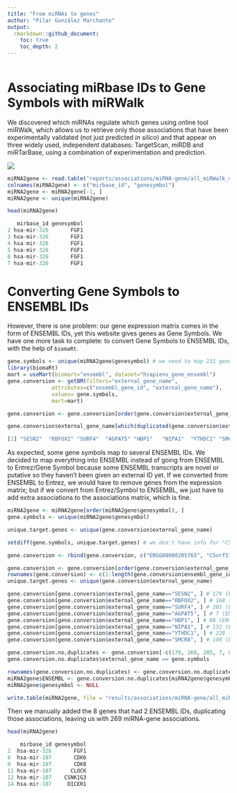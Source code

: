 ```yaml
---
title: "From miRNAs to genes"
author: "Pilar González Marchante"
output: 
  rmarkdown::github_document:
    toc: true
    toc_depth: 2
---
```


```r
```

# Associating miRbase IDs to Gene Symbols with miRWalk

We discovered which miRNAs regulate which genes using online tool miRWalk, which allows us to retrieve only those associations that have been experimentally validated (not just predicted *in silico*) and that appear on three widely used, independent databases: TargetScan, miRDB and miRTarBase, using a combination of experimentation and prediction.

![](miRWalk.png)

```r
miRNA2gene <- read.table("reports/associations/miRNA-gene/all_miRWalk_miRNA_Targets.txt")
colnames(miRNA2gene) <- c("mirbase_id", "genesymbol")
miRNA2gene <- miRNA2gene[-1, ]
miRNA2gene <- unique(miRNA2gene)
```


```r
head(miRNA2gene)

   mirbase_id genesymbol
2 hsa-mir-326       FGF1
3 hsa-mir-326       FGF1
4 hsa-mir-326       FGF1
5 hsa-mir-326       FGF1
6 hsa-mir-326       FGF1
7 hsa-mir-326       FGF1
```


# Converting Gene Symbols to ENSEMBL IDs

However, there is one problem: our gene expression matrix comes in the form of ENSEMBL IDs, yet this website gives genes as Gene Symbols. We have one more task to complete: to convert Gene Symbols to ENSEMBL IDs, with the help of `biomaRt`.

```r
gene.symbols <- unique(miRNA2gene$genesymbol) # we need to map 231 genes
library(biomaRt)
mart = useMart(biomart="ensembl", dataset="hsapiens_gene_ensembl")
gene.conversion <- getBM(filters="external_gene_name",
              attributes=c("ensembl_gene_id", "external_gene_name"), 
              values= gene.symbols,
              mart=mart)
```


```r
gene.conversion <- gene.conversion[order(gene.conversion$external_gene_name), ]
```


```r
gene.conversion$external_gene_name[which(duplicated(gene.conversion$external_gene_name))]

[1] "SESN2"  "RBFOX2" "SURF4"  "AGPAT5" "HBP1"   "NIPA1"  "YTHDC1" "SMCR8" 
```

As expected, some gene symbols map to several ENSEMBL IDs. We decided to map everything into ENSEMBL instead of going from ENSEMBL to Entrez/Gene Symbol because some ENSEMBL transcripts are novel or putative so they haven't been given an external ID yet. If we converted from ENSEMBL to Entrez, we would have to remove genes from the expression matrix; but if we convert from Entrez/Symbol to ENSEMBL, we just have to add extra associations to the associations matrix, which is fine.

```r
miRNA2gene <- miRNA2gene[order(miRNA2gene$genesymbol), ]
gene.symbols <- unique(miRNA2gene$genesymbol)

unique.target.genes <- unique(gene.conversion$external_gene_name)

setdiff(gene.symbols, unique.target.genes) # we don't have info for "C5orf51" but this is because it's a synonym for RIMOC1, so we will have to manually add ENSG00000205765

gene.conversion <- rbind(gene.conversion, c("ENSG00000205765", "C5orf51"))

gene.conversion <- gene.conversion[order(gene.conversion$external_gene_name), ]
rownames(gene.conversion) <- c(1:length(gene.conversion$ensembl_gene_id))
unique.target.genes <- unique(gene.conversion$external_gene_name)
```


```r
gene.conversion[gene.conversion$external_gene_name=="SESN2", ] # 179 (ENSG00000285069), 180 (ENSG00000130766)
gene.conversion[gene.conversion$external_gene_name=="RBFOX2", ] # 168 (ENSG00000277564), 169 (ENSG00000100320)
gene.conversion[gene.conversion$external_gene_name=="SURF4", ] # 205 (ENSG00000280951), 206 (ENSG00000148248)
gene.conversion[gene.conversion$external_gene_name=="AGPAT5", ] # 7 (ENSG00000284980), 8 (ENSG00000155189)
gene.conversion[gene.conversion$external_gene_name=="HBP1", ] # 88 (ENSG00000283847), 89 (ENSG00000105856)
gene.conversion[gene.conversion$external_gene_name=="NIPA1", ] # 132 (ENSG00000288478), 133 (ENSG00000170113)
gene.conversion[gene.conversion$external_gene_name=="YTHDC1", ] # 228 (ENSG00000275272), 229 (ENSG00000083896)
gene.conversion[gene.conversion$external_gene_name=="SMCR8", ] # 190 (ENSG00000283741), 191 (ENSG00000176994)

gene.conversion.no.duplicates <- gene.conversion[-c(179, 168, 205, 7, 88, 132, 228, 190), ]
gene.conversion.no.duplicates$external_gene_name == gene.symbols

rownames(gene.conversion.no.duplicates) <- gene.conversion.no.duplicates$external_gene_name
miRNA2gene$ENSEMBL <- gene.conversion.no.duplicates[miRNA2gene$genesymbol, ]$ensembl_gene_id
miRNA2gene$genesymbol <- NULL

write.table(miRNA2gene, file = "results/associations/miRNA-gene/all_miRWalk_miRNA_Targets.txt", sep = "\t", row.names = FALSE, quote = FALSE)
```

Then we manually added the 8 genes that had 2 ENSEMBL IDs, duplicating those associations, leaving us with 269 miRNA-gene associations.

```r
head(miRNA2gene)

    mirbase_id genesymbol
2  hsa-mir-326       FGF1
8  hsa-mir-107       CDK6
9  hsa-mir-107       CDK8
11 hsa-mir-107      CLOCK
12 hsa-mir-107    CSNK1G3
14 hsa-mir-107     DICER1 
```

